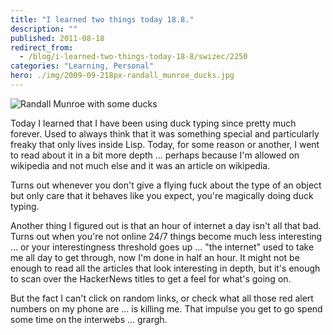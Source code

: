```yaml
---
title: "I learned two things today 18.8."
description: ""
published: 2011-08-18
redirect_from:
  - /blog/i-learned-two-things-today-18-8/swizec/2250
categories: "Learning, Personal"
hero: ./img/2009-09-218px-randall_munroe_ducks.jpg
---
```


![Randall Munroe with some ducks](./img/2009-09-218px-randall_munroe_ducks.jpg)

Today I learned that I have been using duck typing since pretty much forever. Used to always think that it was something special and particularly freaky that only lives inside Lisp. Today, for some reason or another, I went to read about it in a bit more depth ... perhaps because I'm allowed on wikipedia and not much else and it was an article on wikipedia.

Turns out whenever you don't give a flying fuck about the type of an object but only care that it behaves like you expect, you're magically doing duck typing.

Another thing I figured out is that an hour of internet a day isn't all that bad. Turns out when you're not online 24/7 things become much less interesting ... or your interestingness threshold goes up ... "the internet" used to take me all day to get through, now I'm done in half an hour. It might not be enough to read all the articles that look interesting in depth, but it's enough to scan over the HackerNews titles to get a feel for what's going on.

But the fact I can't click on random links, or check what all those red alert numbers on my phone are ... is killing me. That impulse you get to go spend some time on the interwebs ... grargh.
